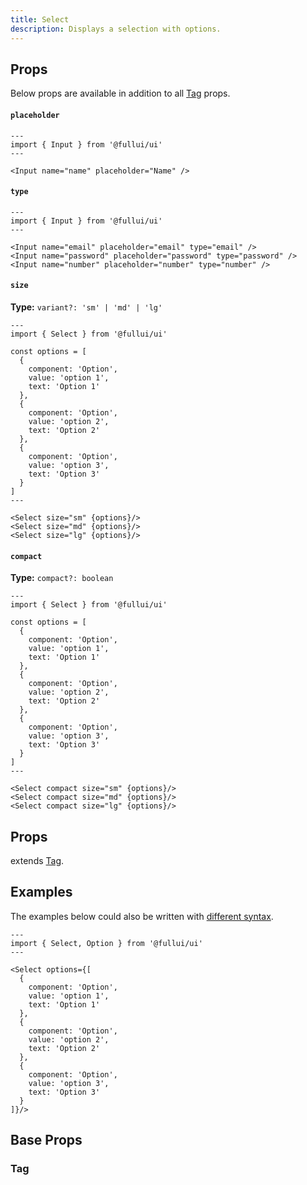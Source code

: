 ```yaml
---
title: Select
description: Displays a selection with options.
---
```


## Props
Below props are available in addition to all [Tag](/foundation/tag) props.

#### `placeholder`
```astro live
---
import { Input } from '@fullui/ui'
---

<Input name="name" placeholder="Name" />
```

#### `type`
```astro live
---
import { Input } from '@fullui/ui'
---

<Input name="email" placeholder="email" type="email" />
<Input name="password" placeholder="password" type="password" />
<Input name="number" placeholder="number" type="number" />
```

#### `size`
**Type:** `variant?: 'sm' | 'md' | 'lg'`
```astro live
---
import { Select } from '@fullui/ui'

const options = [
  {
    component: 'Option',
    value: 'option 1',
    text: 'Option 1'
  },
  {
    component: 'Option',
    value: 'option 2',
    text: 'Option 2'
  },
  {
    component: 'Option',
    value: 'option 3',
    text: 'Option 3'
  }
]
---

<Select size="sm" {options}/>
<Select size="md" {options}/>
<Select size="lg" {options}/>
```

#### `compact`
**Type:** `compact?: boolean`
```astro live
---
import { Select } from '@fullui/ui'

const options = [
  {
    component: 'Option',
    value: 'option 1',
    text: 'Option 1'
  },
  {
    component: 'Option',
    value: 'option 2',
    text: 'Option 2'
  },
  {
    component: 'Option',
    value: 'option 3',
    text: 'Option 3'
  }
]
---

<Select compact size="sm" {options}/>
<Select compact size="md" {options}/>
<Select compact size="lg" {options}/>
```


## Props
extends [Tag](/foundation/tag).

## Examples
The examples below could also be written with [different syntax](/overview/components).

```astro live
---
import { Select, Option } from '@fullui/ui'
---

<Select options={[
  {
    component: 'Option',
    value: 'option 1',
    text: 'Option 1'
  },
  {
    component: 'Option',
    value: 'option 2',
    text: 'Option 2'
  },
  {
    component: 'Option',
    value: 'option 3',
    text: 'Option 3'
  }
]}/>
```


## Base Props
### Tag
<Tag />